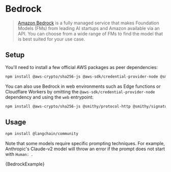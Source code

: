# Bedrock

> [Amazon Bedrock](https://aws.amazon.com/bedrock/) is a fully managed service that makes Foundation Models (FMs)
> from leading AI startups and Amazon available via an API. You can choose from a wide range of FMs to find the model that is best suited for your use case.

## Setup

You'll need to install a few official AWS packages as peer dependencies:

```bash npm2yarn
npm install @aws-crypto/sha256-js @aws-sdk/credential-provider-node @smithy/protocol-http @smithy/signature-v4 @smithy/eventstream-codec @smithy/util-utf8 @aws-sdk/types
```

You can also use Bedrock in web environments such as Edge functions or Cloudflare Workers by omitting the `@aws-sdk/credential-provider-node` dependency
and using the `web` entrypoint:

```bash npm2yarn
npm install @aws-crypto/sha256-js @smithy/protocol-http @smithy/signature-v4 @smithy/eventstream-codec @smithy/util-utf8 @aws-sdk/types
```

## Usage


<IntegrationInstallTooltip></IntegrationInstallTooltip>

```bash npm2yarn
npm install @langchain/community
```

Note that some models require specific prompting techniques. For example, Anthropic's Claude-v2 model will throw an error if
the prompt does not start with `Human: `.


<CodeBlock language="typescript">{BedrockExample}</CodeBlock>
